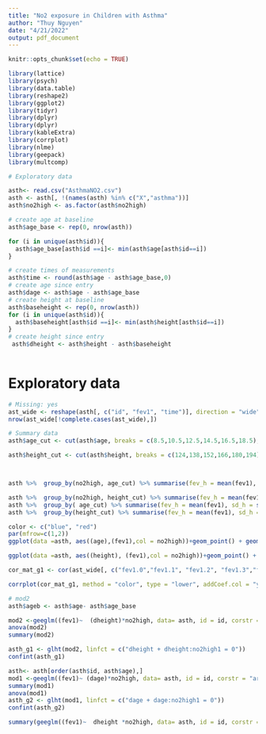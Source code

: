 ---
title: "No2 exposure in Children with Asthma"
author: "Thuy Nguyen"
date: "4/21/2022"
output: pdf_document
---

```{r setup, include=FALSE}
knitr::opts_chunk$set(echo = TRUE)
```

```{r, warning=FALSE, message=FALSE}
library(lattice)
library(psych)
library(data.table)
library(reshape2)
library(ggplot2)
library(tidyr)
library(dplyr)
library(dplyr)
library(kableExtra)
library(corrplot)
library(nlme)
library(geepack)
library(multcomp)
```


```{r}
# Exploratory data

asth<- read.csv("AsthmaNO2.csv")
asth <- asth[, !(names(asth) %in% c("X","asthma"))] 
asth$no2high <- as.factor(asth$no2high)

# create age at baseline
asth$age_base <- rep(0, nrow(asth))

for (i in unique(asth$id)){
  asth$age_base[asth$id ==i]<- min(asth$age[asth$id==i])
} 

# create times of measurements
asth$time <- round(asth$age - asth$age_base,0)
# create age since entry
asth$dage <- asth$age - asth$age_base
# create height at baseline
asth$baseheight <- rep(0, nrow(asth))
for (i in unique(asth$id)){
  asth$baseheight[asth$id ==i]<- min(asth$height[asth$id==i])
} 
# create height since entry
 asth$dheight <- asth$height - asth$baseheight
 
```
# Exploratory data

```{r}
# Missing: yes
ast_wide <- reshape(asth[, c("id", "fev1", "time")], direction = "wide", id = "time", idvar = "id")
nrow(ast_wide[!complete.cases(ast_wide),])

# Summary data
asth$age_cut <- cut(asth$age, breaks = c(8.5,10.5,12.5,14.5,16.5,18.5), include.lowest = T)

asth$height_cut <- cut(asth$height, breaks = c(124,138,152,166,180,194), include.lowest = T)



asth %>%  group_by(no2high, age_cut) %>% summarise(fev_h = mean(fev1), sd_h = sd(fev1))

asth %>%  group_by(no2high, height_cut) %>% summarise(fev_h = mean(fev1), sd_h = sd(fev1))
asth %>%  group_by( age_cut) %>% summarise(fev_h = mean(fev1), sd_h = sd(fev1))
asth %>%  group_by(height_cut) %>% summarise(fev_h = mean(fev1), sd_h = sd(fev1))

```

```{r, warning=FALSE, message=FALSE}
color <- c("blue", "red")
par(mfrow=c(1,2))
ggplot(data =asth, aes((age),(fev1),col = no2high))+geom_point() + geom_smooth() + scale_color_manual(values = color) + ylab("FEV(ml)") + xlab("Age (years)") +ggtitle("Scatter plot of FEV vs Age")

ggplot(data =asth, aes((height), (fev1),col = no2high))+geom_point() + geom_smooth(se = F)+ scale_color_manual(values = color) + ylab("FEV(ml)") + xlab("Height (cm)") + ggtitle("Scatter Plot of log(FEV) vs Height")

cor_mat_g1 <- cor(ast_wide[, c("fev1.0","fev1.1", "fev1.2", "fev1.3","fev1.4")],use = "complete.obs")

corrplot(cor_mat_g1, method = "color", type = "lower", addCoef.col = "yellow" , title  = " Empirical correlation matrix among group 1", mar=c(0,0,1,0))
```


```{r}


# mod2
asth$ageb <- asth$age- asth$age_base

mod2 <-geeglm((fev1)~  (dheight)*no2high, data= asth, id = id, corstr = "ar1")
anova(mod2)
summary(mod2)

asth_g1 <- glht(mod2, linfct = c("dheight + dheight:no2high1 = 0"))
confint(asth_g1)

asth<- asth[order(asth$id, asth$age),]
mod1 <-geeglm((fev1)~ (dage)*no2high, data= asth, id = id, corstr = "ar1")
summary(mod1)
anova(mod1)
asth_g2 <- glht(mod1, linfct = c("dage + dage:no2high1 = 0"))
confint(asth_g2)

summary(geeglm((fev1)~  dheight *no2high, data= asth, id = id, corstr ="ar1"))

```

